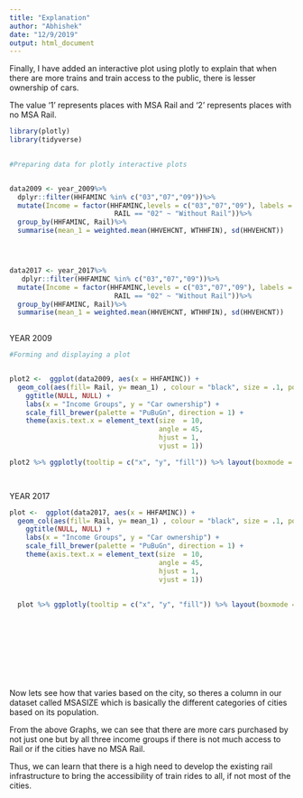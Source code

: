 ```yaml
---
title: "Explanation"
author: "Abhishek"
date: "12/9/2019"
output: html_document
---
```


Finally, I have added an interactive plot using plotly to explain that when there are more trains and train access to the public, there is 
lesser ownership of cars.

The value '1' represents places with MSA Rail and '2' represents places with no MSA Rail. 


```r

library(plotly)
library(tidyverse)

  
#Preparing data for plotly interactive plots


data2009 <- year_2009%>%
  dplyr::filter(HHFAMINC %in% c("03","07","09"))%>%
  mutate(Income = factor(HHFAMINC,levels = c("03","07","09"), labels = c("Low","Medium","High")), Rail = case_when(RAIL == "01" ~ "With Rail",
                          RAIL == "02" ~ "Without Rail"))%>%
  group_by(HHFAMINC, Rail)%>%
  summarise(mean_1 = weighted.mean(HHVEHCNT, WTHHFIN), sd(HHVEHCNT))




data2017 <- year_2017%>%
   dplyr::filter(HHFAMINC %in% c("03","07","09"))%>%
  mutate(Income = factor(HHFAMINC,levels = c("03","07","09"), labels = c("Low","Medium","High")), Rail = case_when(RAIL == "01" ~ "With Rail",
                          RAIL == "02" ~ "Without Rail"))%>%
  group_by(HHFAMINC, Rail)%>%
  summarise(mean_1 = weighted.mean(HHVEHCNT, WTHHFIN), sd(HHVEHCNT))
  
```


YEAR 2009


```r

#Forming and displaying a plot


plot2 <-  ggplot(data2009, aes(x = HHFAMINC)) + 
  geom_col(aes(fill= Rail, y= mean_1) , colour = "black", size = .1, position = "dodge") +
    ggtitle(NULL, NULL) +
    labs(x = "Income Groups", y = "Car ownership") +
    scale_fill_brewer(palette = "PuBuGn", direction = 1) + 
    theme(axis.text.x = element_text(size  = 10, 
                                     angle = 45,
                                     hjust = 1,
                                     vjust = 1))

plot2 %>% ggplotly(tooltip = c("x", "y", "fill")) %>% layout(boxmode = "group")

  

```
  
  
YEAR 2017  
  
``` r
  

plot <-  ggplot(data2017, aes(x = HHFAMINC)) + 
  geom_col(aes(fill= Rail, y= mean_1) , colour = "black", size = .1, position = "dodge") +
    ggtitle(NULL, NULL) +
    labs(x = "Income Groups", y = "Car ownership") +
    scale_fill_brewer(palette = "PuBuGn", direction = 1) + 
    theme(axis.text.x = element_text(size  = 10, 
                                     angle = 45,
                                     hjust = 1,
                                     vjust = 1))
  
  
  plot %>% ggplotly(tooltip = c("x", "y", "fill")) %>% layout(boxmode = "group")











```


Now lets see how that varies based on the city, so theres a column in our dataset called MSASIZE which is basically the different categories of cities based on its population. 


From the above Graphs, we can see that there are more cars purchased by not just one but by all three income groups if there is not much access to Rail or if the cities have no MSA Rail.

Thus, we can learn that there is a high need to develop the existing rail infrastructure to bring the accessibility of train rides to all, if not most of the cities.